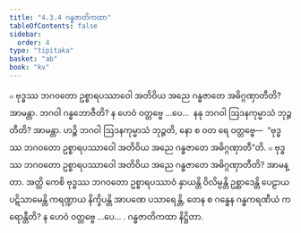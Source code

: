 ```yaml
---
title: "4.3.4 ဂန္ဓဇာတိကထာ"
tableOfContents: false
sidebar:
  order: 4
type: "tipitaka"
basket: "ab"
book: "kv"
---
```



<DynamicBreadcrumb />

<Division number="809" book="kv" e="ch" v="32" p="408">

<Paragraph number="2527" book="kv">
๐ ဗုဒ္ဓဿ ဘဂဝတော ဥစ္စာရပဿာဝေါ အတိဝိယ အညေ ဂန္ဓဇာတေ အဓိဂ္ဂဏှာတီတိ? အာမန္တာ. ဘဂဝါ ဂန္ဓဘောဇီတိ? န ဟေဝံ ဝတ္တဗ္ဗေ …ပေ…  နနု ဘဂဝါ ဩဒနကုမ္မာသံ ဘုဉ္ဇတီတိ? အာမန္တာ. ဟဉ္စိ ဘဂဝါ ဩဒနကုမ္မာသံ ဘုဉ္ဇတိ, နော စ ဝတ ရေ ဝတ္တဗ္ဗေ—  “ဗုဒ္ဓဿ ဘဂဝတော ဥစ္စာရပဿာဝေါ အတိဝိယ အညေ ဂန္ဓဇာတေ အဓိဂ္ဂဏှာတီ”တိ.
</Paragraph>

<Paragraph number="2528" book="kv">
๐ ဗုဒ္ဓဿ ဘဂဝတော ဥစ္စာရပဿာဝေါ အတိဝိယ အညေ ဂန္ဓဇာတေ အဓိဂ္ဂဏှာတီတိ? အာမန္တာ. အတ္ထိ ကေစိ ဗုဒ္ဓဿ ဘဂဝတော ဥစ္စာရပဿာဝံ နှာယန္တိ ဝိလိမ္ပန္တိ ဥစ္ဆာဒေန္တိ ပေဠာယ ပဋိသာမေန္တိ ကရဏ္ဍာယ နိက္ခိပန္တိ အာပဏေ ပသာရေန္တိ, တေန စ ဂန္ဓေန ဂန္ဓကရဏီယံ ကရောန္တီတိ? န ဟေဝံ ဝတ္တဗ္ဗေ …ပေ… .

</Paragraph>
</Division>

<Paragraph number="2529" type="center" book="kv">
ဂန္ဓဇာတိကထာ နိဋ္ဌိတာ.
</Paragraph>